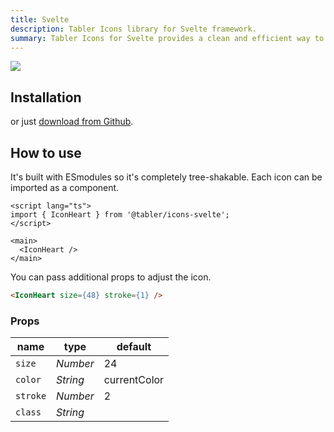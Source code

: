 ```yaml
---
title: Svelte
description: Tabler Icons library for Svelte framework.
summary: Tabler Icons for Svelte provides a clean and efficient way to use Tabler's comprehensive icon set in Svelte applications, helping developers deliver polished, user-friendly designs.
---
```


![](/docs/icons/package-svelte.png)


## Installation

<TabsPackage name="@tabler/icons-svelte" />

or just [download from Github](https://github.com/tabler/tabler-icons/releases).

## How to use

It's built with ESmodules so it's completely tree-shakable. Each icon can be imported as a component.

```sveltehtml
<script lang="ts">
import { IconHeart } from '@tabler/icons-svelte';
</script>

<main>
  <IconHeart />
</main>
```

You can pass additional props to adjust the icon.

```html
<IconHeart size={48} stroke={1} />
```

### Props

| name          | type     | default      |
| ------------- | -------- | ------------ |
| `size`        | _Number_ | 24           |
| `color`       | _String_ | currentColor |
| `stroke`      | _Number_ | 2            |
| `class`       | _String_ |              |
